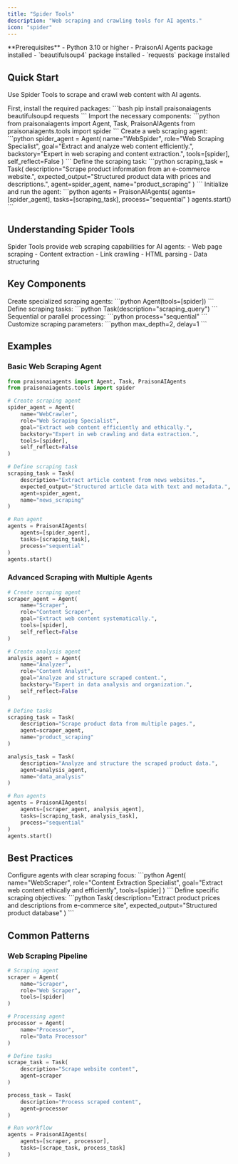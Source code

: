 ```yaml
---
title: "Spider Tools"
description: "Web scraping and crawling tools for AI agents."
icon: "spider"
---
```


<Note>
  **Prerequisites**
  - Python 3.10 or higher
  - PraisonAI Agents package installed
  - `beautifulsoup4` package installed
  - `requests` package installed
</Note>

## Quick Start

Use Spider Tools to scrape and crawl web content with AI agents.

<Steps>
  <Step title="Install Dependencies">
    First, install the required packages:
    ```bash
    pip install praisonaiagents beautifulsoup4 requests
    ```
  </Step>

  <Step title="Import Components">
    Import the necessary components:
    ```python
    from praisonaiagents import Agent, Task, PraisonAIAgents
    from praisonaiagents.tools import spider
    ```
  </Step>

  <Step title="Create Agent">
    Create a web scraping agent:
    ```python
    spider_agent = Agent(
        name="WebSpider",
        role="Web Scraping Specialist",
        goal="Extract and analyze web content efficiently.",
        backstory="Expert in web scraping and content extraction.",
        tools=[spider],
        self_reflect=False
    )
    ```
  </Step>

  <Step title="Define Task">
    Define the scraping task:
    ```python
    scraping_task = Task(
        description="Scrape product information from an e-commerce website.",
        expected_output="Structured product data with prices and descriptions.",
        agent=spider_agent,
        name="product_scraping"
    )
    ```
  </Step>

  <Step title="Run Agent">
    Initialize and run the agent:
    ```python
    agents = PraisonAIAgents(
        agents=[spider_agent],
        tasks=[scraping_task],
        process="sequential"
    )
    agents.start()
    ```
  </Step>
</Steps>

## Understanding Spider Tools

<Card title="What are Spider Tools?" icon="question">
  Spider Tools provide web scraping capabilities for AI agents:
  - Web page scraping
  - Content extraction
  - Link crawling
  - HTML parsing
  - Data structuring
</Card>

## Key Components

<CardGroup cols={2}>
  <Card title="Spider Agent" icon="user-robot">
    Create specialized scraping agents:
    ```python
    Agent(tools=[spider])
    ```
  </Card>
  <Card title="Spider Task" icon="list-check">
    Define scraping tasks:
    ```python
    Task(description="scraping_query")
    ```
  </Card>
  <Card title="Process Types" icon="arrows-split-up-and-left">
    Sequential or parallel processing:
    ```python
    process="sequential"
    ```
  </Card>
  <Card title="Scraping Options" icon="sliders">
    Customize scraping parameters:
    ```python
    max_depth=2, delay=1
    ```
  </Card>
</CardGroup>

## Examples

### Basic Web Scraping Agent

```python
from praisonaiagents import Agent, Task, PraisonAIAgents
from praisonaiagents.tools import spider

# Create scraping agent
spider_agent = Agent(
    name="WebCrawler",
    role="Web Scraping Specialist",
    goal="Extract web content efficiently and ethically.",
    backstory="Expert in web crawling and data extraction.",
    tools=[spider],
    self_reflect=False
)

# Define scraping task
scraping_task = Task(
    description="Extract article content from news websites.",
    expected_output="Structured article data with text and metadata.",
    agent=spider_agent,
    name="news_scraping"
)

# Run agent
agents = PraisonAIAgents(
    agents=[spider_agent],
    tasks=[scraping_task],
    process="sequential"
)
agents.start()
```

### Advanced Scraping with Multiple Agents

```python
# Create scraping agent
scraper_agent = Agent(
    name="Scraper",
    role="Content Scraper",
    goal="Extract web content systematically.",
    tools=[spider],
    self_reflect=False
)

# Create analysis agent
analysis_agent = Agent(
    name="Analyzer",
    role="Content Analyst",
    goal="Analyze and structure scraped content.",
    backstory="Expert in data analysis and organization.",
    self_reflect=False
)

# Define tasks
scraping_task = Task(
    description="Scrape product data from multiple pages.",
    agent=scraper_agent,
    name="product_scraping"
)

analysis_task = Task(
    description="Analyze and structure the scraped product data.",
    agent=analysis_agent,
    name="data_analysis"
)

# Run agents
agents = PraisonAIAgents(
    agents=[scraper_agent, analysis_agent],
    tasks=[scraping_task, analysis_task],
    process="sequential"
)
agents.start()
```

## Best Practices

<AccordionGroup>
  <Accordion title="Agent Configuration">
    Configure agents with clear scraping focus:
    ```python
    Agent(
        name="WebScraper",
        role="Content Extraction Specialist",
        goal="Extract web content ethically and efficiently",
        tools=[spider]
    )
    ```
  </Accordion>

  <Accordion title="Task Definition">
    Define specific scraping objectives:
    ```python
    Task(
        description="Extract product prices and descriptions from e-commerce site",
        expected_output="Structured product database"
    )
    ```
  </Accordion>
</AccordionGroup>

## Common Patterns

### Web Scraping Pipeline
```python
# Scraping agent
scraper = Agent(
    name="Scraper",
    role="Web Scraper",
    tools=[spider]
)

# Processing agent
processor = Agent(
    name="Processor",
    role="Data Processor"
)

# Define tasks
scrape_task = Task(
    description="Scrape website content",
    agent=scraper
)

process_task = Task(
    description="Process scraped content",
    agent=processor
)

# Run workflow
agents = PraisonAIAgents(
    agents=[scraper, processor],
    tasks=[scrape_task, process_task]
)
